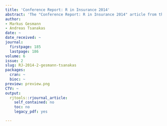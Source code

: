 ```yaml
---
title: 'Conference Report: R in Insurance 2014'
abstract: 'The "Conference Report: R in Insurance 2014" article from the 2014-2 issue.'
author:
- Markus Gesmann
- Andreas Tsanakas
date: ~
date_received: ~
journal:
  firstpage: 185
  lastpage: 186
volume: 6
issue: 2
slug: RJ-2014-2-gesmann-tsanakas
packages:
  cran: ~
  bioc: ~
preview: preview.png
CTV: ~
output:
  rjtools::rjournal_article:
    self_contained: no
    toc: no
    legacy_pdf: yes

---
```

